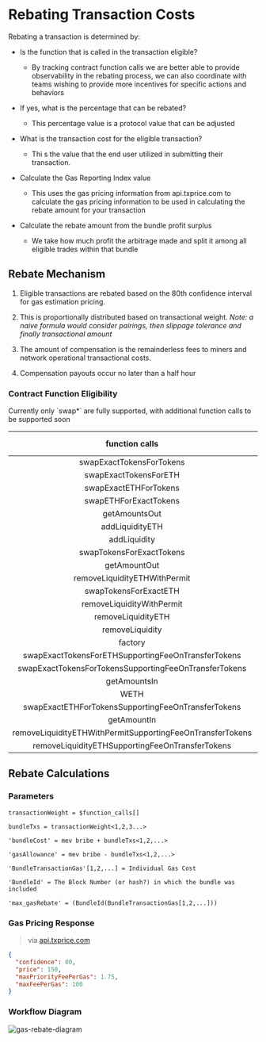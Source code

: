 
# Rebating Transaction Costs

Rebating a transaction is determined by:

- Is the function that is called in the transaction eligible?

  - By tracking contract function calls we are better able to provide
    observability in the rebating process, we can also coordinate with teams
    wishing to provide more incentives for specific actions and behaviors

- If yes, what is the percentage that can be rebated?

  - This percentage value is a protocol value that can be adjusted

- What is the transaction cost for the eligible transaction?

  - Thi s the value that the end user utilized in submitting their transaction.

- Calculate the Gas Reporting Index value

  - This uses the gas pricing information from api.txprice.com to calculate the
    gas pricing information to be used in calculating the rebate amount for your
    transaction

- Calculate the rebate amount from the bundle profit surplus
  - We take how much profit the arbitrage made and split it among all eligible
    trades within that bundle

## Rebate Mechanism

1. Eligible transactions are rebated based on the 80th confidence interval for
   gas estimation pricing.

2. This is proportionally distributed based on transactional weight. _Note: a
   naive formula would consider pairings, then slippage tolerance and finally
   transactional amount_

3. The amount of compensation is the remainderless fees to miners and network
   operational transactional costs.

4. Compensation payouts occur no later than a half hour

### Contract Function Eligibility

<Callout type="warning" emoji="⚠️">
  Currently only `swap*` are fully supported, with additional function calls to
  be supported soon
</Callout>

|                    **function calls**                     | **% eligible** |
| :-------------------------------------------------------: | :------------: |
|                 swapExactTokensForTokens                  |      100       |
|                   swapExactTokensForETH                   |      100       |
|                   swapExactETHForTokens                   |      100       |
|                   swapETHForExactTokens                   |      100       |
|                       getAmountsOut                       |      null      |
|                      addLiquidityETH                      |       50       |
|                       addLiquidity                        |       50       |
|                 swapTokensForExactTokens                  |      100       |
|                       getAmountOut                        |      null      |
|               removeLiquidityETHWithPermit                |      100       |
|                   swapTokensForExactETH                   |      100       |
|                 removeLiquidityWithPermit                 |       25       |
|                    removeLiquidityETH                     |       25       |
|                      removeLiquidity                      |       25       |
|                          factory                          |      null      |
|    swapExactTokensForETHSupportingFeeOnTransferTokens     |       #        |
|   swapExactTokensForTokensSupportingFeeOnTransferTokens   |       #        |
|                       getAmountsIn                        |      null      |
|                           WETH                            |      null      |
|    swapExactETHForTokensSupportingFeeOnTransferTokens     |       #        |
|                        getAmountIn                        |      null      |
| removeLiquidityETHWithPermitSupportingFeeOnTransferTokens |       #        |
|      removeLiquidityETHSupportingFeeOnTransferTokens      |       #        |

## Rebate Calculations

### Parameters

```
transactionWeight = $function_calls[]
```

```
bundleTxs = transactionWeight<1,2,3...>
```

```
'bundleCost' = mev bribe + bundleTxs<1,2,...>
```

```
'gasAllowance' = mev bribe - bundleTxs<1,2,...>
```

```
'BundleTransactionGas'[1,2,...] = Individual Gas Cost
```

```
'BundleId' = The Block Number (or hash?) in which the bundle was included
```

```
'max_gasRebate' = (BundleId(BundleTransactionGas[1,2,...]))
```

### Gas Pricing Response

> via [api.txprice.com](https://api.txprice.com)

```json
{
  "confidence": 80,
  "price": 150,
  "maxPriorityFeePerGas": 1.75,
  "maxFeePerGas": 100
}
```

### Workflow Diagram

<Image
  src="/GAS_REBATE.svg"
  alt="gas-rebate-diagram"
  width={750}
  height={750}
/>
